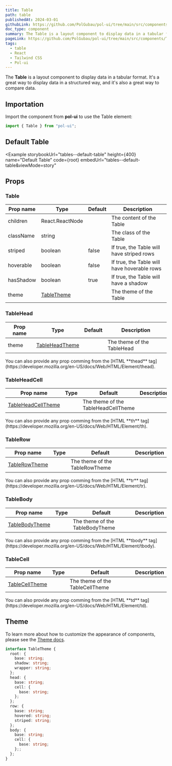 ```yaml
---
title: Table
path: table
publishedAt: 2024-03-01
githubLink: https://github.com/PolGubau/pol-ui/tree/main/src/components/Table
doc_type: component
summary: The Table is a layout component to display data in a tabular format.
pageLink: https://github.com/PolGubau/pol-ui/tree/main/src/components/Table
tags:
  - table
  - React
  - Tailwind CSS
  - Pol-ui
---
```



The **Table** is a layout component to display data in a tabular format. It's a great way to display data in a structured way, and it's also a great way to compare data.

## Importation

Import the component from **pol-ui** to use the Table element:

```jsx
import { Table } from "pol-ui";
```

## Default Table

<Example
  storybookUrl="tables--default-table"
  height={400}
  name="Default Table"
  code={root}
  embedUrl="tables--default-table&viewMode=story"
>
  <RootCode />
</Example>

## Props

### Table

| Prop name | Type                 | Default | Description                                 |
| --------- | -------------------- | ------- | ------------------------------------------- |
| children  | React.ReactNode      |         | The content of the Table                    |
| className | string               |         | The class of the Table                      |
| striped   | boolean              | false   | If true, the Table will have striped rows   |
| hoverable | boolean              | false   | If true, the Table will have hoverable rows |
| hasShadow | boolean              | true    | If true, the Table will have a shadow       |
| theme     | [TableTheme](#theme) |         | The theme of the Table                      |

### TableHead

| Prop name | Type                     | Default | Description                |
| --------- | ------------------------ | ------- | -------------------------- |
| theme     | [TableHeadTheme](#theme) |         | The theme of the TableHead |

<Callout emoji="💡">
  You can also provide any prop comming from the [HTML **thead**
  tag](https://developer.mozilla.org/en-US/docs/Web/HTML/Element/thead).
</Callout>

### TableHeadCell

| Prop name                    | Type | Default                             | Description |
| ---------------------------- | ---- | ----------------------------------- | ----------- |
| [TableHeadCellTheme](#theme) |      | The theme of the TableHeadCellTheme |

<Callout emoji="💡">
  You can also provide any prop comming from the [HTML **th**
  tag](https://developer.mozilla.org/en-US/docs/Web/HTML/Element/th).
</Callout>

### TableRow

| Prop name               | Type | Default                        | Description |
| ----------------------- | ---- | ------------------------------ | ----------- |
| [TableRowTheme](#theme) |      | The theme of the TableRowTheme |

<Callout emoji="💡">
  You can also provide any prop comming from the [HTML **tr**
  tag](https://developer.mozilla.org/en-US/docs/Web/HTML/Element/tr).
</Callout>

### TableBody

| Prop name                | Type | Default                         | Description |
| ------------------------ | ---- | ------------------------------- | ----------- |
| [TableBodyTheme](#theme) |      | The theme of the TableBodyTheme |

<Callout emoji="💡">
  You can also provide any prop comming from the [HTML **tbody**
  tag](https://developer.mozilla.org/en-US/docs/Web/HTML/Element/tbody).
</Callout>

### TableCell

| Prop name                | Type | Default                         | Description |
| ------------------------ | ---- | ------------------------------- | ----------- |
| [TableCellTheme](#theme) |      | The theme of the TableCellTheme |

<Callout emoji="💡">
  You can also provide any prop comming from the [HTML **td**
  tag](https://developer.mozilla.org/en-US/docs/Web/HTML/Element/td).
</Callout>

## Theme

To learn more about how to customize the appearance of components, please see the [Theme docs](/docs/theming).

```ts
interface TableTheme {
  root: {
    base: string;
    shadow: string;
    wrapper: string;
  };
  head: {
    base: string;
    cell: {
      base: string;
    };
  };
  row: {
    base: string;
    hovered: string;
    striped: string;
  };
  body: {
    base: string;
    cell: {
      base: string;
    };;
  };
}
```
